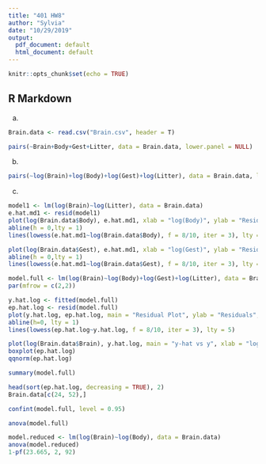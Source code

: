 ```yaml
---
title: "401 HW8"
author: "Sylvia"
date: "10/29/2019"
output:
  pdf_document: default
  html_document: default
---
```


```r
knitr::opts_chunk$set(echo = TRUE)
```

## R Markdown

(a)
```r
Brain.data <- read.csv("Brain.csv", header = T)

pairs(~Brain+Body+Gest+Litter, data = Brain.data, lower.panel = NULL)
```

(b)
```r
pairs(~log(Brain)+log(Body)+log(Gest)+log(Litter), data = Brain.data, lower.panel = NULL)
```

(c)

```r
model1 <- lm(log(Brain)~log(Litter), data = Brain.data)
e.hat.md1 <- resid(model1)
plot(log(Brain.data$Body), e.hat.md1, xlab = "log(Body)", ylab = "Resid of model 1", main = "Resid(model1) vs log(Body)")
abline(h = 0,lty = 1)
lines(lowess(e.hat.md1~log(Brain.data$Body), f = 8/10, iter = 3), lty = 5)

plot(log(Brain.data$Gest), e.hat.md1, xlab = "log(Gest)", ylab = "Resid of model 1", main = "Resid(model1) vs log(Gest)")
abline(h = 0,lty = 1)
lines(lowess(e.hat.md1~log(Brain.data$Gest), f = 8/10, iter = 3), lty = 5)
```

```r
model.full <- lm(log(Brain)~log(Body)+log(Gest)+log(Litter), data = Brain.data)
par(mfrow = c(2,2))

y.hat.log <- fitted(model.full)
ep.hat.log <- resid(model.full)
plot(y.hat.log, ep.hat.log, main = "Residual Plot", ylab = "Residuals", xlab = "y-hat")
abline(h=0, lty = 1)
lines(lowess(ep.hat.log~y.hat.log, f = 8/10, iter = 3), lty = 5)

plot(log(Brain.data$Brain), y.hat.log, main = "y-hat vs y", xlab = "log(Brain)", ylab = "y-hat")
boxplot(ep.hat.log)
qqnorm(ep.hat.log)

summary(model.full)
```

```r
head(sort(ep.hat.log, decreasing = TRUE), 2)
Brain.data[c(24, 52),]
```

```r
confint(model.full, level = 0.95)
```

```r
anova(model.full)
```

```r
model.reduced <- lm(log(Brain)~log(Body), data = Brain.data)
anova(model.reduced)
1-pf(23.665, 2, 92)
```
